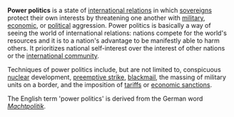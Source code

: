 '''Power politics''' is a state of [[international relations]] in which [[sovereignty|sovereign]]s protect their own interests by threatening one another with [[military]], [[economic]], or [[political]] aggression. Power politics is basically a way of seeing the world of international relations: nations compete for the world's resources and it is to a nation's advantage to be manifestly able to harm others.  It prioritizes national self-interest over the interest of other nations or the [[international community]].  

Techniques of power politics include, but are not limited to, conspicuous [[nuclear warfare|nuclear]] development, [[preemptive strike]], [[blackmail]], the massing of military units on a border, and the imposition of [[tariff]]s or [[economic sanction]]s.

The English term 'power politics' is derived from the German word ''[[Machtpolitik]]''.